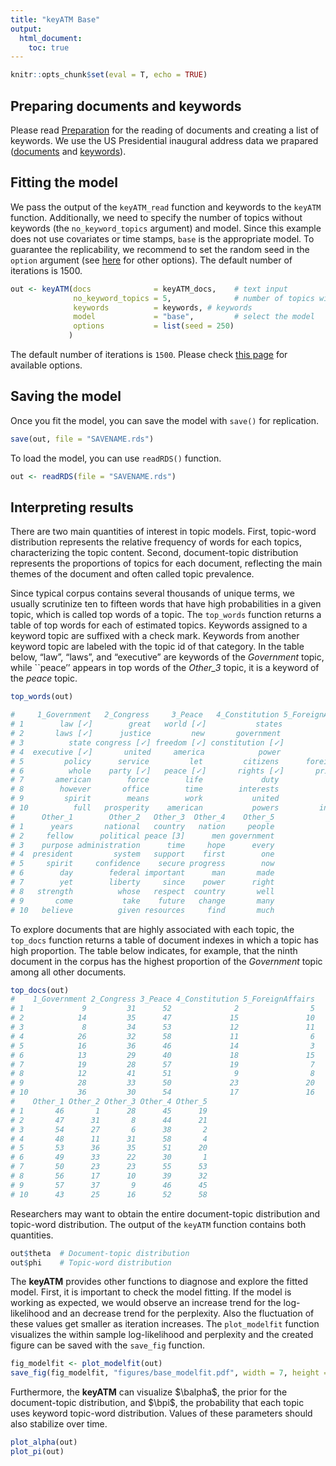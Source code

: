 ```yaml
---
title: "keyATM Base"
output: 
  html_document:
    toc: true
---
```


```r
knitr::opts_chunk$set(eval = T, echo = TRUE)
```

## Preparing documents and keywords
Please read [Preparation](Preparation.html) for the reading of documents and creating a list of keywords. 
We use the US Presidential inaugural address data we prapared ([documents](Preparation.html#reading-documents-into-keyatm) and [keywords](Preparation.html#preparing-keywords)).

## Fitting the model

We pass the output of the `keyATM_read` function and 
keywords to the `keyATM` function.
Additionally, we need to specify the number of topics
without keywords (the `no_keyword_topics` argument) and model.
Since this example does not use covariates or time stamps, `base` is the appropriate model.
To guarantee the replicability, we recommend to set the random seed
in the `option` argument (see [here](Options.html)
for other options). The default number of iterations is 1500.

```r
out <- keyATM(docs              = keyATM_docs,    # text input
              no_keyword_topics = 5,              # number of topics without keywords
              keywords          = keywords, # keywords
              model             = "base",         # select the model
              options           = list(seed = 250)
             )
```
The default number of iterations is `1500`. Please check [this page](Options.html) for available options.


## Saving the model

Once you fit the model, you can save the model with `save()` for replication.
```r
save(out, file = "SAVENAME.rds")
```

To load the model, you can use `readRDS()` function.
```r
out <- readRDS(file = "SAVENAME.rds")
```

## Interpreting results
There are two main quantities of interest in topic models. 
First, topic-word distribution represents the relative frequency of words for each topics, characterizing the topic content. 
Second, document-topic distribution represents the proportions of topics for each document, reflecting the main themes of the document and often called topic prevalence.

Since typical corpus contains several thousands of unique terms, we usually scrutinize ten to fifteen words that have high probabilities in a given topic, which is called top words of a topic. 
The `top_words` function returns a table of top words for each of estimated topics.
Keywords assigned to a keyword topic are suffixed with a check mark.
Keywords from another keyword topic are labeled with the topic id of that category.
In the table below, "law", "laws", and "executive" are keywords of the 
*Government* topic, while ``peace'' appears in top words of the *Other_3* topic,
it is a keyword of the *peace* topic. 

```r
top_words(out)

#     1_Government   2_Congress     3_Peace   4_Constitution 5_ForeignAffairs
# 1        law [✓]        great   world [✓]           states           public
# 2       laws [✓]      justice         new       government            union
# 3          state congress [✓] freedom [✓] constitution [✓]          war [✓]
# 4  executive [✓]       united     america            power          nations
# 5         policy      service         let         citizens      foreign [✓]
# 6          whole    party [✓]   peace [✓]       rights [✓]       principles
# 7       american        force        life             duty           duties
# 8        however       office        time        interests             good
# 9         spirit        means        work           united             just
# 10          full   prosperity    american           powers         interest
#      Other_1        Other_2   Other_3  Other_4    Other_5
# 1      years       national   country   nation     people
# 2     fellow      political peace [3]      men government
# 3    purpose administration      time     hope      every
# 4  president         system   support    first        one
# 5     spirit     confidence    secure progress        now
# 6        day        federal important      man       made
# 7        yet        liberty     since    power      right
# 8   strength          whose   respect  country       well
# 9       come           take    future   change       many
# 10   believe          given resources     find       much
```

To explore documents that are highly associated with each topic, the `top_docs`
function returns a table of document indexes in which a topic has high proportion.
The table below indicates, for example, that the ninth document in the corpus has the 
highest proportion of the *Government* topic among all other documents. 

```r
top_docs(out)
#    1_Government 2_Congress 3_Peace 4_Constitution 5_ForeignAffairs
# 1             9         31      52              2                5
# 2            14         35      47             15               10
# 3             8         34      53             12               11
# 4            26         32      58             11                6
# 5            16         36      46             14                3
# 6            13         29      40             18               15
# 7            19         28      57             19                7
# 8            12         41      51              9                8
# 9            28         33      50             23               20
# 10           36         30      54             17               16
#    Other_1 Other_2 Other_3 Other_4 Other_5
# 1       46       1      28      45      19
# 2       47      31       8      44      21
# 3       54      27       6      38       2
# 4       48      11      31      58       4
# 5       53      36      35      51      20
# 6       49      33      22      30       1
# 7       50      23      23      55      53
# 8       56      17      10      39      32
# 9       57      37       9      46      45
# 10      43      25      16      52      58
```

Researchers may want to obtain the entire document-topic distribution and
topic-word distribution. The output of the `keyATM` function contains both
quantities.

```r
out$theta  # Document-topic distribution
out$phi    # Topic-word distribution
```

The **keyATM** provides other functions to diagnose and explore the fitted model.
First, it is important to check the model fitting. 
If the model is working as expected, we would observe an increase trend for 
the log-likelihood and an decrease trend for the perplexity.
Also the fluctuation of these values get smaller as iteration increases. 
The `plot_modelfit` function visualizes
the within sample log-likelihood and perplexity and the created figure
can be saved with the `save_fig` function. 
<!-- The figure shows that the increase of log-likelihood and the decrease of perplexity.  -->
<!-- Also, the lines get flatter as iteration increases. These results indicate an example of  -->
<!-- the good model fit. -->

```r
fig_modelfit <- plot_modelfit(out)
save_fig(fig_modelfit, "figures/base_modelfit.pdf", width = 7, height = 5)
```

Furthermore, the **keyATM** can visualize $\balpha$, the prior for the document-topic distribution, and $\bpi$, the probability that each topic uses keyword topic-word distribution.
Values of these parameters should also stabilize over time.

```r
plot_alpha(out)
plot_pi(out)
```


